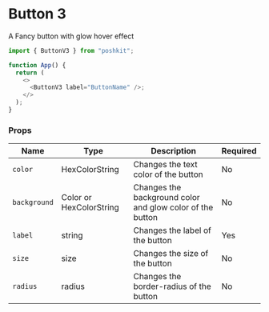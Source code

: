 <!-- Custom-MDX-Documentation.mdx -->

# Button 3

A Fancy button with glow hover effect

```js
import { ButtonV3 } from "poshkit";

function App() {
  return (
    <>
      <ButtonV3 label="ButtonName" />;
    </>
  );
}
```

### Props

| Name         | Type                    | Description                                               | Required |
| ------------ | ----------------------- | --------------------------------------------------------- | -------- |
| `color`      | HexColorString          | Changes the text color of the button                      | No       |
| `background` | Color or HexColorString | Changes the background color and glow color of the button | No       |
| `label`      | string                  | Changes the label of the button                           | Yes      |
| `size`       | size                    | Changes the size of the button                            | No       |
| `radius`     | radius                  | Changes the border-radius of the button                   | No       |
